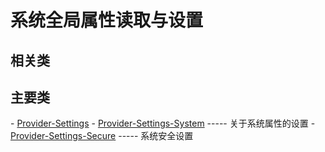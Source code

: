 = 系统全局属性读取与设置 =

== 相关类 ==
{{{class="brush:java"
import android.provider.Settings;
import android.provider.Settings.Secure;
import android.provider.Settings.System;
}}}


== 主要类 ==
- [[Provider-Settings]]
- [[Provider-Settings-System]] ----- 关于系统属性的设置
- [[Provider-Settings-Secure]] ----- 系统安全设置


